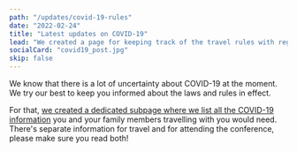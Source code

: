 ```yaml
---
path: "/updates/covid-19-rules"
date: "2022-02-24"
title: "Latest updates on COVID-19"
lead: "We created a page for keeping track of the travel rules with regards to COVID-19"
socialCard: "covid19_post.jpg"
skip: false
---
```


We know that there is a lot of uncertainty about COVID-19 at the moment. We try our best to keep you informed about the laws and rules in effect.

For that, [we created a dedicated subpage where we list all the COVID-19 information](/covid) you and your family members travelling with you would need.
There's separate information for travel and for attending the conference, please make sure you read both!
